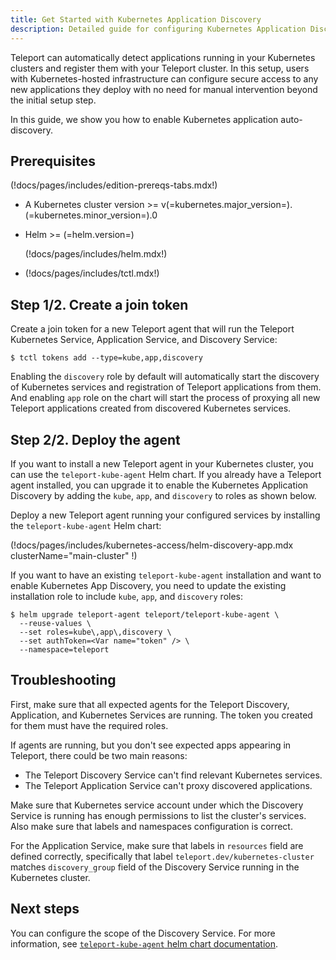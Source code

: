 ```yaml
---
title: Get Started with Kubernetes Application Discovery
description: Detailed guide for configuring Kubernetes Application Discovery.
---
```


Teleport can automatically detect applications running in your Kubernetes
clusters and register them with your Teleport cluster. In this setup, users with
Kubernetes-hosted infrastructure can configure secure access to any new
applications they deploy with no need for manual intervention beyond the initial
setup step.

In this guide, we show you how to enable Kubernetes application auto-discovery.

## Prerequisites

(!docs/pages/includes/edition-prereqs-tabs.mdx!)

- A Kubernetes cluster version >=
  v(=kubernetes.major_version=).(=kubernetes.minor_version=).0

- Helm >= (=helm.version=)

  (!docs/pages/includes/helm.mdx!)

- (!docs/pages/includes/tctl.mdx!)

## Step 1/2. Create a join token

Create a join token for a new Teleport agent that will run the Teleport
Kubernetes Service, Application Service, and Discovery Service:

```code
$ tctl tokens add --type=kube,app,discovery
```

Enabling the `discovery` role by default will automatically start the discovery
of Kubernetes services and registration of Teleport applications from them. And
enabling `app` role on the chart will start the process of proxying all new
Teleport applications created from discovered Kubernetes services.

## Step 2/2. Deploy the agent

If you want to install a new Teleport agent in your Kubernetes cluster, you can
use the `teleport-kube-agent` Helm chart. If you already have a Teleport agent
installed, you can upgrade it to enable the Kubernetes Application Discovery
by adding the `kube`, `app`, and `discovery` to roles as shown below.

<Tabs>
<TabItem label="Install a new agent">

Deploy a new Teleport agent running your configured services by installing the
`teleport-kube-agent` Helm chart:

(!docs/pages/includes/kubernetes-access/helm-discovery-app.mdx clusterName="main-cluster" !)


</TabItem>

<TabItem label="Upgrade an existing agent">

If you want to have an existing `teleport-kube-agent` installation and want to enable
Kubernetes App Discovery, you need to update the existing installation role to
include `kube`, `app`, and `discovery` roles:

```code
$ helm upgrade teleport-agent teleport/teleport-kube-agent \
  --reuse-values \
  --set roles=kube\,app\,discovery \
  --set authToken=<Var name="token" /> \
  --namespace=teleport
```
</TabItem>

</Tabs>

## Troubleshooting

First, make sure that all expected agents for the Teleport Discovery,
Application, and Kubernetes Services are running. The token you created for them
must have the required roles.

If agents are running, but you don't see expected apps appearing in Teleport,
there could be two main reasons:
- The Teleport Discovery Service can't find relevant Kubernetes services.
- The Teleport Application Service can't proxy discovered applications.

Make sure that Kubernetes service account under which the Discovery Service is
running has enough permissions to list the cluster's services. Also make sure
that labels and namespaces configuration is correct.

For the Application Service, make sure that labels in `resources` field are defined correctly, specifically that label
`teleport.dev/kubernetes-cluster` matches `discovery_group` field of the Discovery Service running in the Kubernetes cluster.

## Next steps

You can configure the scope of the Discovery Service. For more information, see
[`teleport-kube-agent` helm chart
documentation](../../reference/helm-reference/teleport-kube-agent.mdx).



